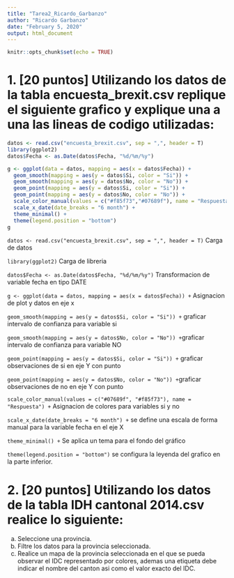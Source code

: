 ```yaml
---
title: "Tarea2_Ricardo_Garbanzo"
author: "Ricardo Garbanzo"
date: "February 5, 2020"
output: html_document
---
```


```r
knitr::opts_chunk$set(echo = TRUE)
```

# 1. [20 puntos] Utilizando los datos de la tabla encuesta_brexit.csv replique el siguiente grafico y explique una a una las lineas de codigo utilizadas:

```r
datos <- read.csv("encuesta_brexit.csv", sep = ",", header = T)
library(ggplot2)
datos$Fecha <- as.Date(datos$Fecha, "%d/%m/%y")

g <- ggplot(data = datos, mapping = aes(x = datos$Fecha)) +
  geom_smooth(mapping = aes(y = datos$Si, color = "Si")) +
  geom_smooth(mapping = aes(y = datos$No, color = "No")) +
  geom_point(mapping = aes(y = datos$Si, color = "Si")) +
  geom_point(mapping = aes(y = datos$No, color = "No")) +
  scale_color_manual(values = c("#f85f73","#07689f"), name = "Respuesta") +
  scale_x_date(date_breaks = "6 month") +
  theme_minimal() +
  theme(legend.position = "bottom")
g

```

`datos <- read.csv("encuesta_brexit.csv", sep = ",", header = T)` Carga de datos

`library(ggplot2)` Carga de libreria

`datos$Fecha <- as.Date(datos$Fecha, "%d/%m/%y")` Transformacion de variable fecha en tipo DATE

`g <- ggplot(data = datos, mapping = aes(x = datos$Fecha)) +` Asignacion de plot y datos en eje x

 ` geom_smooth(mapping = aes(y = datos$Si, color = "Si")) +` graficar intervalo de confianza para variable si

  `geom_smooth(mapping = aes(y = datos$No, color = "No")) +`graficar intervalo de confianza para variable NO

  `geom_point(mapping = aes(y = datos$Si, color = "Si")) +` graficar observaciones de si en eje Y con punto

  `geom_point(mapping = aes(y = datos$No, color = "No")) +`graficar observaciones de no en eje Y con punto

  `scale_color_manual(values = c("#07689f", "#f85f73"), name = "Respuesta") +` Asignacion de colores para variables si y no

  `scale_x_date(date_breaks = "6 month") +` se define una escala de forma manual para la variable fecha en el eje X

  `theme_minimal() +` Se aplica un tema para el fondo del gráfico

  `theme(legend.position = "bottom")` se configura la leyenda del grafico en la parte inferior.
  
  
  
  
  
# 2. [20 puntos] Utilizando los datos de la tabla IDH cantonal 2014.csv realice lo siguiente:

a) Seleccione una provincia.
b) Filtre los datos para la provincia seleccionada.
c) Realice un mapa de la provincia seleccionada en el que se pueda observar el IDC representado por colores, ademas una etiqueta debe indicar el nombre del canton asi como el valor exacto del IDC.







  

